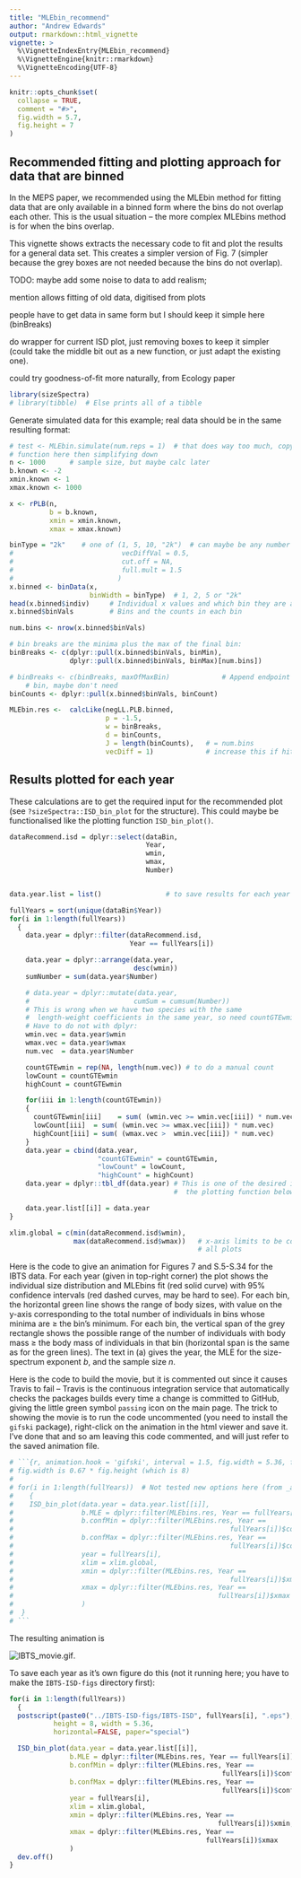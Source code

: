 ```yaml
---
title: "MLEbin_recommend"
author: "Andrew Edwards"
output: rmarkdown::html_vignette
vignette: >
  %\VignetteIndexEntry{MLEbin_recommend}
  %\VignetteEngine{knitr::rmarkdown}
  %\VignetteEncoding{UTF-8}
---
```


```r
knitr::opts_chunk$set(
  collapse = TRUE,
  comment = "#>",
  fig.width = 5.7,
  fig.height = 7
)
```

## Recommended fitting and plotting approach for data that are binned

In the MEPS paper, we recommended using the MLEbin method for fitting data that
are only available in a binned form where the bins do not overlap each
other. This is the usual situation -- the more complex MLEbins method is for
when the bins overlap.

This vignette shows extracts the necessary code to fit and plot the results for
a general data set. This creates a simpler version of Fig. 7 (simpler because
the grey boxes are not needed because the bins do not overlap).

TODO: maybe add some noise to data to add realism;

mention allows fitting of old data, digitised from plots

people have to get data in same form but I should keep it simple here
(binBreaks)

do wrapper for current ISD plot, just removing boxes to keep it simpler (could
take the middle bit out as a new function, or just adapt the existing one).

could try goodness-of-fit more naturally, from Ecology paper

```r
library(sizeSpectra)
# library(tibble)  # Else prints all of a tibble
```

Generate simulated data for this example; real data should be in the same
resulting format:
```r
# test <- MLEbin.simulate(num.reps = 1)  # that does way too much, copying the
# function here then simplifying down
n <- 1000      # sample size, but maybe calc later
b.known <- -2
xmin.known <- 1
xmax.known <- 1000

x <- rPLB(n,
          b = b.known,
          xmin = xmin.known,
          xmax = xmax.known)

binType = "2k"    # one of (1, 5, 10, "2k")  # can maybe be any number
#                           vecDiffVal = 0.5,
#                           cut.off = NA,
#                           full.mult = 1.5
#                          )
x.binned <- binData(x,
                    binWidth = binType)  # 1, 2, 5 or "2k"
head(x.binned$indiv)     # Individual x values and which bin they are assigned to
x.binned$binVals         # Bins and the counts in each bin

num.bins <- nrow(x.binned$binVals)

# bin breaks are the minima plus the max of the final bin:
binBreaks <- c(dplyr::pull(x.binned$binVals, binMin),
               dplyr::pull(x.binned$binVals, binMax)[num.bins])

# binBreaks <- c(binBreaks, maxOfMaxBin)             # Append endpoint of final
    # bin, maybe don't need
binCounts <- dplyr::pull(x.binned$binVals, binCount)

MLEbin.res <-  calcLike(negLL.PLB.binned,
                        p = -1.5,
                        w = binBreaks,
                        d = binCounts,
                        J = length(binCounts),   # = num.bins
                        vecDiff = 1)             # increase this if hit a bound

```




## Results plotted for each year

These calculations are to get the required input for the recommended plot (see
`?sizeSpectra::ISD_bin_plot` for the structure). This could maybe be
functionalised like the plotting function `ISD_bin_plot()`.
```r
dataRecommend.isd = dplyr::select(dataBin,
                                  Year,
                                  wmin,
                                  wmax,
                                  Number)


data.year.list = list()                # to save results for each year

fullYears = sort(unique(dataBin$Year))
for(i in 1:length(fullYears))
  {
    data.year = dplyr::filter(dataRecommend.isd,
                              Year == fullYears[i])

    data.year = dplyr::arrange(data.year,
                               desc(wmin))
    sumNumber = sum(data.year$Number)

    # data.year = dplyr::mutate(data.year,
    #                          cumSum = cumsum(Number))
    # This is wrong when we have two species with the same
    #  length-weight coefficients in the same year, so need countGTEwmin below
    # Have to do not with dplyr:
    wmin.vec = data.year$wmin
    wmax.vec = data.year$wmax
    num.vec  = data.year$Number

    countGTEwmin = rep(NA, length(num.vec)) # to do a manual count
    lowCount = countGTEwmin
    highCount = countGTEwmin

    for(iii in 1:length(countGTEwmin))
    {
      countGTEwmin[iii]    = sum( (wmin.vec >= wmin.vec[iii]) * num.vec)
      lowCount[iii]  = sum( (wmin.vec >= wmax.vec[iii]) * num.vec)
      highCount[iii] = sum( (wmax.vec >  wmin.vec[iii]) * num.vec)
    }
    data.year = cbind(data.year,
                      "countGTEwmin" = countGTEwmin,
                      "lowCount" = lowCount,
                      "highCount" = highCount)
    data.year = dplyr::tbl_df(data.year) # This is one of the desired input for
                                         #  the plotting function below

    data.year.list[[i]] = data.year
}

xlim.global = c(min(dataRecommend.isd$wmin),
                max(dataRecommend.isd$wmax))   # x-axis limits to be common for
                                               # all plots
```

Here is the code to give an animation for Figures 7 and S.5-S.34 for the IBTS data. For each year
(given in top-right corner) the plot shows the individual size distribution and
MLEbins fit (red solid curve) with 95\% confidence intervals (red dashed curves, may be hard to see).
For each bin, the horizontal green line shows the range of body sizes, with value on the y-axis
corresponding to the total number of individuals in bins whose minima are $\geq$
the bin's minimum.  For each bin, the vertical span of the grey rectangle shows
the possible range of the number of individuals with body mass $\geq$ the body
mass of individuals in that bin (horizontal span is the same as for the green
lines). The text in (a) gives the year, the MLE for the size-spectrum exponent
$b$, and the sample size $n$.

Here is the code to build the movie, but it is commented out since it causes Travis
to fail -- Travis is the continuous integration service that automatically
checks the packages builds every time a change is committed to GitHub, giving the
little green symbol `passing` icon on the main page. The trick to showing the
movie is to run the code uncommented (you need to install the `gifski` package), right-click on the animation in the
html viewer and save it. I've done that and so am leaving this code commented,
and will just refer to the saved animation file.
```r
# ```{r, animation.hook = 'gifski', interval = 1.5, fig.width = 5.36, fig.height = 8}
# fig.width is 0.67 * fig.height (which is 8)
#
# for(i in 1:length(fullYears))  # Not tested new options here (from _all vignette)
#    {
#    ISD_bin_plot(data.year = data.year.list[[i]],
#                 b.MLE = dplyr::filter(MLEbins.res, Year == fullYears[i])$b,
#                 b.confMin = dplyr::filter(MLEbins.res, Year ==
#                                                      fullYears[i])$confMin,
#                 b.confMax = dplyr::filter(MLEbins.res, Year ==
#                                                      fullYears[i])$confMax,
#                 year = fullYears[i],
#                 xlim = xlim.global,
#                 xmin = dplyr::filter(MLEbins.res, Year ==
#                                                      fullYears[i])$xmin,
#                 xmax = dplyr::filter(MLEbins.res, Year ==
#                                                   fullYears[i])$xmax
#                 )
#  }
# ```
```

The resulting animation is

![IBTS_movie.gif](IBTS_movie.gif).


To save each year as it's own figure do this (not it running here; you have to
make the `IBTS-ISD-figs` directory first):
```r
for(i in 1:length(fullYears))
  {
  postscript(paste0("../IBTS-ISD-figs/IBTS-ISD", fullYears[i], ".eps"),
           height = 8, width = 5.36,
           horizontal=FALSE, paper="special")

  ISD_bin_plot(data.year = data.year.list[[i]],
               b.MLE = dplyr::filter(MLEbins.res, Year == fullYears[i])$b,
               b.confMin = dplyr::filter(MLEbins.res, Year ==
                                                     fullYears[i])$confMin,
               b.confMax = dplyr::filter(MLEbins.res, Year ==
                                                     fullYears[i])$confMax,
               year = fullYears[i],
               xlim = xlim.global,
               xmin = dplyr::filter(MLEbins.res, Year ==
                                                    fullYears[i])$xmin,
               xmax = dplyr::filter(MLEbins.res, Year ==
                                                 fullYears[i])$xmax
               )
  dev.off()
}
```

